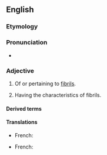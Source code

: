 ==English==

===Etymology===
{{suffix|en|fibril|ar}}

===Pronunciation===
* {{rhymes|en|ɪlə(ɹ)|s=3}}

===Adjective===
{{en-adj}}

# {{lb|en|not comparable}} Of or pertaining to [[fibril]]s.
# Having the characteristics of fibrils.

====Derived terms====
{{der3|en
|afibrillar
|antifibrillar
|extrafibrillar
|fibrillarity
|fibrillary
|granulofibrillar
|interfibrillar
|intrafibrillar
|macrofibrillar
|microfibrillar
|multifibrillar
|myofibrillar
|nanofibrillar
|neurofibrillar
|nonfibrillar
|perifibrillar
|prefibrillar
|protofibrillar
|subfibrillar
|tonofibrillar}}

====Translations====
{{trans-top|of or pertaining to fibrils}}
* French: {{t+|fr|fibrillaire|m|f}}
{{trans-mid}}
{{trans-bottom}}

{{trans-top|having the characteristics of fibrils}}
* French: {{t+|fr|fibrillaire|m|f}}
{{trans-mid}}
{{trans-bottom}}